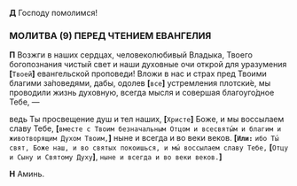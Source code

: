 **Д** Господу помолимся!

### МОЛИТВА (9) ПЕРЕД ЧТЕНИЕМ ЕВАНГЕЛИЯ

**П** Возжги в наших сердцах, человеколюбивый Владыка, Твоего богопознания чистый свет и наши духовные очи открой для уразумения **[**`Твоей`**]** евангельской проповеди! Вложи в нас и страх пред Твоими благими за́поведями, дабы, одолев **[**`все`**]** устремления плотски́е, мы проводили жизнь духовную, всегда мысля и совершая благоуго́дное Тебе, —

ведь Ты просвещение душ и тел наших, **[**`Хри­сте`**]** Боже, и мы воссылаем славу Те­бе, **[**`вме­сте с Твоим безначальным Отцом и все­святы́м и благим и животворящим Ду­хом Твоим,`**]** ныне и все­гда и во ве­ки веков. <b>**[**</b>**`Или:`** `ибо Ты́ свят, Боже наш, и во святых покоишься, и мы́ воссылаем славу Тебе,` **[**`Отцу и Сыну и Святому Духу`**]**, `ныне и всегда и во веки веков.`<b>**]**</b>

**Н** Аминь.

